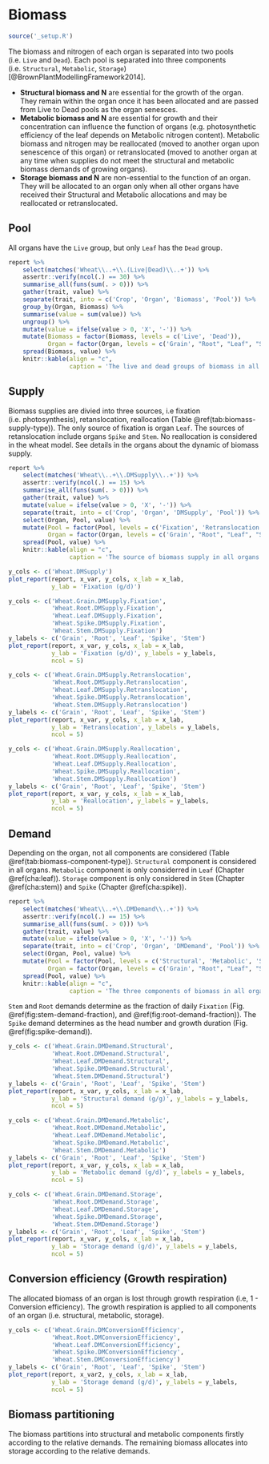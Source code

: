 # Biomass {#cha:biomass}


```r
source('_setup.R')
```

The biomass and nitrogen of each organ is separated into two pools (i.e. `Live` and `Dead`). Each pool is separated into three components (i.e. `Structural`, `Metabolic`, `Storage`) [@BrownPlantModellingFramework2014].


* **Structural biomass and N** are essential for the growth of the organ. They remain within the organ once it has been allocated and are passed from Live to Dead pools as the organ senesces.
* **Metabolic biomass and N** are essential for growth and their concentration can influence the function of organs (e.g. photosynthetic efficiency of the leaf depends on Metabolic nitrogen content). Metabolic biomass and nitrogen may be reallocated (moved to another organ upon senescence of this organ) or retranslocated
(moved to another organ at any time when supplies do not meet the structural and metabolic biomass demands of growing organs).
* **Storage biomass and N** are non-essential to the function of an organ. They will be allocated to an organ only when all other organs have received their Structural and Metabolic allocations and may be reallocated or retranslocated.



## Pool {#sec:biomass-pool}
All organs have the `Live` group, but only `Leaf` has the `Dead` group.

```r

report %>% 
    select(matches('Wheat\\..+\\.(Live|Dead)\\..+')) %>% 
    assertr::verify(ncol(.) == 30) %>% 
    summarise_all(funs(sum(. > 0))) %>% 
    gather(trait, value) %>% 
    separate(trait, into = c('Crop', 'Organ', 'Biomass', 'Pool')) %>% 
    group_by(Organ, Biomass) %>% 
    summarise(value = sum(value)) %>% 
    ungroup() %>% 
    mutate(value = ifelse(value > 0, 'X', '-')) %>% 
    mutate(Biomass = factor(Biomass, levels = c('Live', 'Dead')),
           Organ = factor(Organ, levels = c('Grain', "Root", "Leaf", "Spike", "Stem"))) %>% 
    spread(Biomass, value) %>% 
    knitr::kable(align = "c",
                 caption = 'The live and dead groups of biomass in all organs. X and - indicate the organ has and has not the group, respectively.')
```



## Supply {#sec:biomass-supply}

Biomass supplies are divied into three sources, i.e fixation (i.e. photosynthesis), retanslocation, reallocation (Table \@ref(tab:biomass-supply-type)). The only source of fixation is organ `Leaf`. The sources of retanslocation include organs `Spike` and `Stem`. No reallocation is considered in the wheat model. See details in the organs about the dynamic of biomass supply. 


```r

report %>% 
    select(matches('Wheat\\..+\\.DMSupply\\..+')) %>% 
    assertr::verify(ncol(.) == 15) %>% 
    summarise_all(funs(sum(. > 0))) %>% 
    gather(trait, value) %>% 
    mutate(value = ifelse(value > 0, 'X', '-')) %>% 
    separate(trait, into = c('Crop', 'Organ', 'DMSupply', 'Pool')) %>% 
    select(Organ, Pool, value) %>%
    mutate(Pool = factor(Pool, levels = c('Fixation', 'Retranslocation', 'Reallocation')),
           Organ = factor(Organ, levels = c('Grain', "Root", "Leaf", "Spike", "Stem"))) %>% 
    spread(Pool, value) %>% 
    knitr::kable(align = "c",
                 caption = 'The source of biomass supply in all organs. X and - indicate the organ has and has not the source, respectively.')
```




<div class="fig-output">
```r
y_cols <- c('Wheat.DMSupply')
plot_report(report, x_var, y_cols, x_lab = x_lab, 
            y_lab = 'Fixation (g/d)')

```
</div>




<div class="fig-output">
```r
y_cols <- c('Wheat.Grain.DMSupply.Fixation',
            'Wheat.Root.DMSupply.Fixation',
            'Wheat.Leaf.DMSupply.Fixation',
            'Wheat.Spike.DMSupply.Fixation',
            'Wheat.Stem.DMSupply.Fixation')
y_labels <- c('Grain', 'Root', 'Leaf', 'Spike', 'Stem')
plot_report(report, x_var, y_cols, x_lab = x_lab, 
            y_lab = 'Fixation (g/d)', y_labels = y_labels,
            ncol = 5)

```
</div>


<div class="fig-output">
```r
y_cols <- c('Wheat.Grain.DMSupply.Retranslocation',
            'Wheat.Root.DMSupply.Retranslocation',
            'Wheat.Leaf.DMSupply.Retranslocation',
            'Wheat.Spike.DMSupply.Retranslocation',
            'Wheat.Stem.DMSupply.Retranslocation')
y_labels <- c('Grain', 'Root', 'Leaf', 'Spike', 'Stem')
plot_report(report, x_var, y_cols, x_lab = x_lab, 
            y_lab = 'Retranslocation', y_labels = y_labels,
            ncol = 5)

```
</div>




<div class="fig-output">
```r
y_cols <- c('Wheat.Grain.DMSupply.Reallocation',
            'Wheat.Root.DMSupply.Reallocation',
            'Wheat.Leaf.DMSupply.Reallocation',
            'Wheat.Spike.DMSupply.Reallocation',
            'Wheat.Stem.DMSupply.Reallocation')
y_labels <- c('Grain', 'Root', 'Leaf', 'Spike', 'Stem')
plot_report(report, x_var, y_cols, x_lab = x_lab, 
            y_lab = 'Reallocation', y_labels = y_labels,
            ncol = 5)

```
</div>


## Demand {#sec:biomass-demand}

Depending on the organ, not all components are considered (Table \@ref(tab:biomass-component-type)). `Structural` component is considered in all organs. `Metabolic` component is only considerred in `Leaf` (Chapter \@ref(cha:leaf)). `Storage` component is only considered in `Stem` (Chapter \@ref(cha:stem)) and `Spike` (Chapter \@ref(cha:spike)).

```r
report %>% 
    select(matches('Wheat\\..+\\.DMDemand\\..+')) %>% 
    assertr::verify(ncol(.) == 15) %>% 
    summarise_all(funs(sum(. > 0))) %>% 
    gather(trait, value) %>% 
    mutate(value = ifelse(value > 0, 'X', '-')) %>% 
    separate(trait, into = c('Crop', 'Organ', 'DMDemand', 'Pool')) %>% 
    select(Organ, Pool, value) %>%
    mutate(Pool = factor(Pool, levels = c('Structural', 'Metabolic', 'Storage')),
           Organ = factor(Organ, levels = c('Grain', "Root", "Leaf", "Spike", "Stem"))) %>% 
    spread(Pool, value) %>% 
    knitr::kable(align = "c",
                 caption = 'The three components of biomass in all organs. X and - indicate the organ has and has not the component, respectively.')
```


`Stem` and `Root` demands determine as the fraction of daily `Fixation` (Fig. \@ref(fig:stem-demand-fraction), and \@ref(fig:root-demand-fraction)). The `Spike` demand determines as the head number and growth duration (Fig. \@ref(fig:spike-demand)).


<div class="fig-output">
```r
y_cols <- c('Wheat.Grain.DMDemand.Structural',
            'Wheat.Root.DMDemand.Structural',
            'Wheat.Leaf.DMDemand.Structural',
            'Wheat.Spike.DMDemand.Structural',
            'Wheat.Stem.DMDemand.Structural')
y_labels <- c('Grain', 'Root', 'Leaf', 'Spike', 'Stem')
plot_report(report, x_var, y_cols, x_lab = x_lab, 
            y_lab = 'Structural demand (g/g)', y_labels = y_labels,
            ncol = 5)

```
</div>



<div class="fig-output">
```r
y_cols <- c('Wheat.Grain.DMDemand.Metabolic',
            'Wheat.Root.DMDemand.Metabolic',
            'Wheat.Leaf.DMDemand.Metabolic',
            'Wheat.Spike.DMDemand.Metabolic',
            'Wheat.Stem.DMDemand.Metabolic')
y_labels <- c('Grain', 'Root', 'Leaf', 'Spike', 'Stem')
plot_report(report, x_var, y_cols, x_lab = x_lab, 
            y_lab = 'Metabolic demand (g/d)', y_labels = y_labels,
            ncol = 5)

```
</div>

<div class="fig-output">
```r
y_cols <- c('Wheat.Grain.DMDemand.Storage',
            'Wheat.Root.DMDemand.Storage',
            'Wheat.Leaf.DMDemand.Storage',
            'Wheat.Spike.DMDemand.Storage',
            'Wheat.Stem.DMDemand.Storage')
y_labels <- c('Grain', 'Root', 'Leaf', 'Spike', 'Stem')
plot_report(report, x_var, y_cols, x_lab = x_lab, 
            y_lab = 'Storage demand (g/d)', y_labels = y_labels,
            ncol = 5)

```
</div>

## Conversion efficiency (Growth respiration) {#sec-conversion-efficiency}

The allocated biomass of an organ is lost through growth respiration (i.e, 1 - Conversion efficiency). The growth respiration is applied to all components of an organ (i.e. structural, metabolic, storage).

<div class="fig-input">
```r
y_cols <- c('Wheat.Grain.DMConversionEfficiency',
            'Wheat.Root.DMConversionEfficiency',
            'Wheat.Leaf.DMConversionEfficiency',
            'Wheat.Spike.DMConversionEfficiency',
            'Wheat.Stem.DMConversionEfficiency')
y_labels <- c('Grain', 'Root', 'Leaf', 'Spike', 'Stem')
plot_report(report, x_var2, y_cols, x_lab = x_lab, 
            y_lab = 'Storage demand (g/d)', y_labels = y_labels,
            ncol = 5)

```
</div>

## Biomass partitioning

The biomass partitions into structural and metabolic components firstly according to the relative demands. The remaining biomass allocates into storage according to the relative demands.




